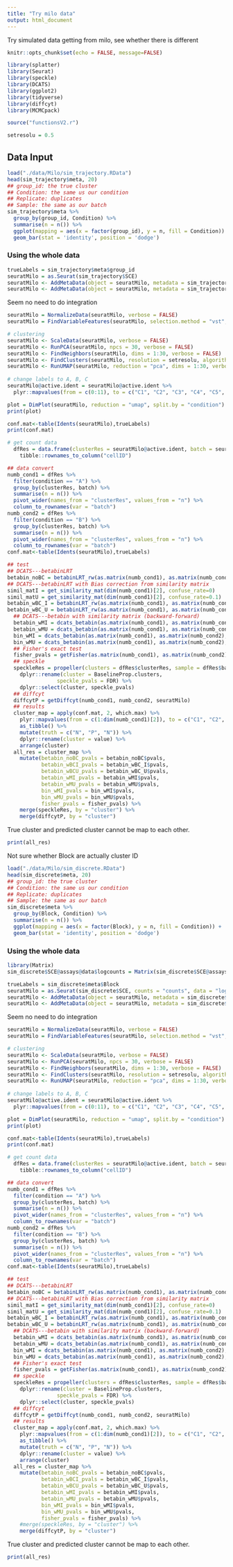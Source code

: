 ```yaml
---
title: "Try milo data"
output: html_document
---
```


Try simulated data getting from milo, see whether there is different 

```r
knitr::opts_chunk$set(echo = FALSE, message=FALSE)
```

```r
library(splatter)
library(Seurat)
library(speckle)
library(DCATS)
library(ggplot2)
library(tidyverse)
library(diffcyt)
library(MCMCpack)
```

```r
source("functionsV2.r")
```

```r
setresolu = 0.5
```

## Data Input

```r
load("./data/Milo/sim_trajectory.RData")
head(sim_trajectory$meta, 20)
## group_id: the true cluster
## Condition: the same us our condition
## Replicate: duplicates
## Sample: the same as our batch
sim_trajectory$meta %>% 
  group_by(group_id, Condition) %>% 
  summarise(n = n()) %>% 
  ggplot(mapping = aes(x = factor(group_id), y = n, fill = Condition)) +
  geom_bar(stat = 'identity', position = 'dodge')
```

### Using the whole data

```r
trueLabels = sim_trajectory$meta$group_id
seuratMilo = as.Seurat(sim_trajectory$SCE)
seuratMilo <- AddMetaData(object = seuratMilo, metadata = sim_trajectory$meta$Sample, col.name = 'batch')
seuratMilo <- AddMetaData(object = seuratMilo, metadata = sim_trajectory$meta$Condition, col.name = 'condition')
```

Seem no need to do integration

```r
seuratMilo = NormalizeData(seuratMilo, verbose = FALSE)
seuratMilo = FindVariableFeatures(seuratMilo, selection.method = "vst", nfeatures = 2000, verbose = FALSE)

# clustering
seuratMilo <- ScaleData(seuratMilo, verbose = FALSE)
seuratMilo <- RunPCA(seuratMilo, npcs = 30, verbose = FALSE)
seuratMilo <- FindNeighbors(seuratMilo, dims = 1:30, verbose = FALSE)
seuratMilo <- FindClusters(seuratMilo, resolution = setresolu, algorithm=2, verbose = FALSE)
seuratMilo <- RunUMAP(seuratMilo, reduction = "pca", dims = 1:30, verbose = FALSE)
  
# change labels to A, B, C
seuratMilo@active.ident = seuratMilo@active.ident %>% 
  plyr::mapvalues(from = c(0:11), to = c("C1", "C2", "C3", "C4", "C5", "F", "G", "H", "I", "J", "K", "L"))

plot = DimPlot(seuratMilo, reduction = "umap", split.by = "condition") + ggtitle("Cluster Results of Different Clusters in Different Samples")
print(plot)

conf.mat<-table(Idents(seuratMilo),trueLabels)
print(conf.mat)
```

```r
# get count data
  dfRes = data.frame(clusterRes = seuratMilo@active.ident, batch = seuratMilo$batch, condition = seuratMilo$condition) %>% 
    tibble::rownames_to_column("cellID")
```

```r
## data convert
numb_cond1 = dfRes %>% 
  filter(condition == "A") %>% 
  group_by(clusterRes, batch) %>% 
  summarise(n = n()) %>% 
  pivot_wider(names_from = "clusterRes", values_from = "n") %>%
  column_to_rownames(var = "batch")
numb_cond2 = dfRes %>% 
  filter(condition == "B") %>% 
  group_by(clusterRes, batch) %>% 
  summarise(n = n()) %>% 
  pivot_wider(names_from = "clusterRes", values_from = "n") %>%
  column_to_rownames(var = "batch")
conf.mat<-table(Idents(seuratMilo),trueLabels)
```

```r
## test
## DCATS---betabinLRT
betabin_noBC = betabinLRT_rw(as.matrix(numb_cond1), as.matrix(numb_cond2), bias_corr = FALSE)
## DCATS---betabinLRT with Bias correction from similarity matrix
simil_matI = get_similarity_mat(dim(numb_cond1)[2], confuse_rate=0)
simil_matU = get_similarity_mat(dim(numb_cond1)[2], confuse_rate=0.1)
betabin_wBC_I = betabinLRT_rw(as.matrix(numb_cond1), as.matrix(numb_cond2), bias_corr = TRUE, similarity_mat = simil_matI)
betabin_wBC_U = betabinLRT_rw(as.matrix(numb_cond1), as.matrix(numb_cond2), bias_corr = TRUE, similarity_mat = simil_matU)
  ## DCATS---betabin with similarity matrix (backward-forward)
  betabin_wMI = dcats_betabin(as.matrix(numb_cond1), as.matrix(numb_cond2), similarity_mat = simil_matI, n_samples = 100, binom_only = FALSE)
  betabin_wMU = dcats_betabin(as.matrix(numb_cond1), as.matrix(numb_cond2), similarity_mat = simil_matU, n_samples = 100, binom_only = FALSE)
  bin_wMI = dcats_betabin(as.matrix(numb_cond1), as.matrix(numb_cond2), similarity_mat = simil_matI, n_samples = 100)
  bin_wMU = dcats_betabin(as.matrix(numb_cond1), as.matrix(numb_cond2), similarity_mat = simil_matU, n_samples = 100)
  ## Fisher's exact test
  fisher_pvals = getFisher(as.matrix(numb_cond1), as.matrix(numb_cond2))
  ## speckle
  speckleRes = propeller(clusters = dfRes$clusterRes, sample = dfRes$batch, group = dfRes$condition) %>% 
    dplyr::rename(cluster = BaselineProp.clusters,
                speckle_pvals = FDR) %>% 
    dplyr::select(cluster, speckle_pvals)
  ## diffcyt
  diffcytP = getDiffcyt(numb_cond1, numb_cond2, seuratMilo)
  ## results
  cluster_map = apply(conf.mat, 2, which.max) %>% 
    plyr::mapvalues(from = c(1:dim(numb_cond1)[2]), to = c("C1", "C2", "C3", "C4", "C5", "C6")[1:dim(numb_cond1)[2]]) %>% 
    as_tibble() %>% 
    mutate(truth = c("N", "P", "N")) %>% 
    dplyr::rename(cluster = value) %>% 
    arrange(cluster)
  all_res = cluster_map %>% 
    mutate(betabin_noBC_pvals = betabin_noBC$pvals,
           betabin_wBCI_pvals = betabin_wBC_I$pvals,
           betabin_wBCU_pvals = betabin_wBC_U$pvals,
           betabin_wMI_pvals = betabin_wMI$pvals,
           betabin_wMU_pvals = betabin_wMU$pvals,
           bin_wMI_pvals = bin_wMI$pvals,
           bin_wMU_pvals = bin_wMU$pvals,
           fisher_pvals = fisher_pvals) %>% 
    merge(speckleRes, by = "cluster") %>% 
    merge(diffcytP, by = "cluster")
```

True cluster and predicted cluster cannot be map to each other.

```r
print(all_res)
```

Not sure whether Block are actually cluster ID

```r
load("./data/Milo/sim_discrete.RData")
head(sim_discrete$meta, 20)
## group_id: the true cluster
## Condition: the same us our condition
## Replicate: duplicates
## Sample: the same as our batch
sim_discrete$meta %>% 
  group_by(Block, Condition) %>% 
  summarise(n = n()) %>% 
  ggplot(mapping = aes(x = factor(Block), y = n, fill = Condition)) +
  geom_bar(stat = 'identity', position = 'dodge')
```

### Using the whole data

```r
library(Matrix)
sim_discrete$SCE@assays@data$logcounts = Matrix(sim_discrete$SCE@assays@data$logcounts, sparse = TRUE)
```

```r
trueLabels = sim_discrete$meta$Block
seuratMilo = as.Seurat(sim_discrete$SCE, counts = "counts", data = "logcounts",)
seuratMilo <- AddMetaData(object = seuratMilo, metadata = sim_discrete$meta$Sample, col.name = 'batch')
seuratMilo <- AddMetaData(object = seuratMilo, metadata = sim_discrete$meta$Condition, col.name = 'condition')
```

Seem no need to do integration

```r
seuratMilo = NormalizeData(seuratMilo, verbose = FALSE)
seuratMilo = FindVariableFeatures(seuratMilo, selection.method = "vst", nfeatures = 2000, verbose = FALSE)

# clustering
seuratMilo <- ScaleData(seuratMilo, verbose = FALSE)
seuratMilo <- RunPCA(seuratMilo, npcs = 30, verbose = FALSE)
seuratMilo <- FindNeighbors(seuratMilo, dims = 1:30, verbose = FALSE)
seuratMilo <- FindClusters(seuratMilo, resolution = setresolu, algorithm=2, verbose = FALSE)
seuratMilo <- RunUMAP(seuratMilo, reduction = "pca", dims = 1:30, verbose = FALSE)
  
# change labels to A, B, C
seuratMilo@active.ident = seuratMilo@active.ident %>% 
  plyr::mapvalues(from = c(0:11), to = c("C1", "C2", "C3", "C4", "C5", "F", "G", "H", "I", "J", "K", "L"))

plot = DimPlot(seuratMilo, reduction = "umap", split.by = "condition") + ggtitle("Cluster Results of Different Clusters in Different Samples")
print(plot)

conf.mat<-table(Idents(seuratMilo),trueLabels)
print(conf.mat)
```

```r
# get count data
  dfRes = data.frame(clusterRes = seuratMilo@active.ident, batch = seuratMilo$batch, condition = seuratMilo$condition) %>% 
    tibble::rownames_to_column("cellID")
```

```r
## data convert
numb_cond1 = dfRes %>% 
  filter(condition == "A") %>% 
  group_by(clusterRes, batch) %>% 
  summarise(n = n()) %>% 
  pivot_wider(names_from = "clusterRes", values_from = "n") %>%
  column_to_rownames(var = "batch")
numb_cond2 = dfRes %>% 
  filter(condition == "B") %>% 
  group_by(clusterRes, batch) %>% 
  summarise(n = n()) %>% 
  pivot_wider(names_from = "clusterRes", values_from = "n") %>%
  column_to_rownames(var = "batch")
conf.mat<-table(Idents(seuratMilo),trueLabels)
```

```r
## test
## DCATS---betabinLRT
betabin_noBC = betabinLRT_rw(as.matrix(numb_cond1), as.matrix(numb_cond2), bias_corr = FALSE)
## DCATS---betabinLRT with Bias correction from similarity matrix
simil_matI = get_similarity_mat(dim(numb_cond1)[2], confuse_rate=0)
simil_matU = get_similarity_mat(dim(numb_cond1)[2], confuse_rate=0.1)
betabin_wBC_I = betabinLRT_rw(as.matrix(numb_cond1), as.matrix(numb_cond2), bias_corr = TRUE, similarity_mat = simil_matI)
betabin_wBC_U = betabinLRT_rw(as.matrix(numb_cond1), as.matrix(numb_cond2), bias_corr = TRUE, similarity_mat = simil_matU)
  ## DCATS---betabin with similarity matrix (backward-forward)
  betabin_wMI = dcats_betabin(as.matrix(numb_cond1), as.matrix(numb_cond2), similarity_mat = simil_matI, n_samples = 100, binom_only = FALSE)
  betabin_wMU = dcats_betabin(as.matrix(numb_cond1), as.matrix(numb_cond2), similarity_mat = simil_matU, n_samples = 100, binom_only = FALSE)
  bin_wMI = dcats_betabin(as.matrix(numb_cond1), as.matrix(numb_cond2), similarity_mat = simil_matI, n_samples = 100)
  bin_wMU = dcats_betabin(as.matrix(numb_cond1), as.matrix(numb_cond2), similarity_mat = simil_matU, n_samples = 100)
  ## Fisher's exact test
  fisher_pvals = getFisher(as.matrix(numb_cond1), as.matrix(numb_cond2))
  ## speckle
  speckleRes = propeller(clusters = dfRes$clusterRes, sample = dfRes$batch, group = dfRes$condition) %>% 
    dplyr::rename(cluster = BaselineProp.clusters,
                speckle_pvals = FDR) %>% 
    dplyr::select(cluster, speckle_pvals)
  ## diffcyt
  diffcytP = getDiffcyt(numb_cond1, numb_cond2, seuratMilo)
  ## results
  cluster_map = apply(conf.mat, 2, which.max) %>% 
    plyr::mapvalues(from = c(1:dim(numb_cond1)[2]), to = c("C1", "C2", "C3", "C4", "C5", "C6")[1:dim(numb_cond1)[2]]) %>% 
    as_tibble() %>% 
    mutate(truth = c("N", "P", "N")) %>% 
    dplyr::rename(cluster = value) %>% 
    arrange(cluster)
  all_res = cluster_map %>% 
    mutate(betabin_noBC_pvals = betabin_noBC$pvals,
           betabin_wBCI_pvals = betabin_wBC_I$pvals,
           betabin_wBCU_pvals = betabin_wBC_U$pvals,
           betabin_wMI_pvals = betabin_wMI$pvals,
           betabin_wMU_pvals = betabin_wMU$pvals,
           bin_wMI_pvals = bin_wMI$pvals,
           bin_wMU_pvals = bin_wMU$pvals,
           fisher_pvals = fisher_pvals) %>% 
    #merge(speckleRes, by = "cluster") %>% 
    merge(diffcytP, by = "cluster")
```

True cluster and predicted cluster cannot be map to each other.

```r
print(all_res)
```

